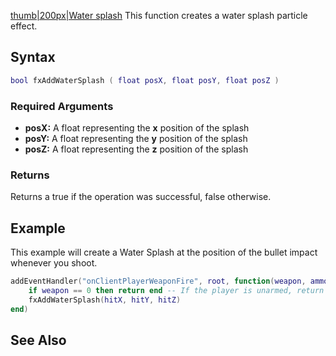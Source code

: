  
{{Client function}}
[[/Image:Fxwatersplash.png.md|thumb|200px|Water splash]]
This function creates a water splash particle effect.

==Syntax==
<syntaxhighlight lang="lua">
bool fxAddWaterSplash ( float posX, float posY, float posZ )
</syntaxhighlight>
{{OOP||[[/Effect.md|Effect]].addWaterSplash}}

===Required Arguments=== 
* '''posX:''' A float representing the '''x''' position of the splash
* '''posY:''' A float representing the '''y''' position of the splash
* '''posZ:''' A float representing the '''z''' position of the splash

===Returns===
Returns a true if the operation was successful, false otherwise. 

==Example==
<section name="Client" class="client" show="true">
This example will create a Water Splash at the position of the bullet impact whenever you shoot.

<syntaxhighlight lang="lua">
addEventHandler("onClientPlayerWeaponFire", root, function(weapon, ammo, ammoInClip, hitX, hitY, hitZ, hitElement)
    if weapon == 0 then return end -- If the player is unarmed, return end.
    fxAddWaterSplash(hitX, hitY, hitZ)
end)
</syntaxhighlight>
</section>

==See Also==
{{Client Effects functions}}